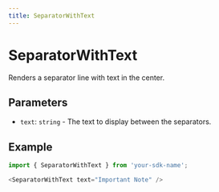 ```yaml
---
title: SeparatorWithText
---
```


# SeparatorWithText

Renders a separator line with text in the center.

## Parameters

- `text`: `string` - The text to display between the separators.

## Example

```typescript
import { SeparatorWithText } from 'your-sdk-name';

<SeparatorWithText text="Important Note" />
```